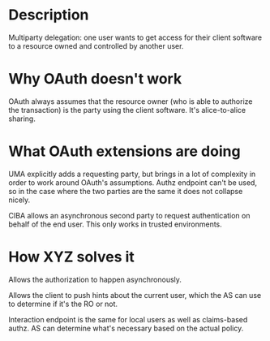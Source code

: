 # Description

Multiparty delegation: one user wants to get access for their client software to a resource owned and controlled by another user.

# Why OAuth doesn't work

OAuth always assumes that the resource owner (who is able to authorize the transaction) is the party using the client software. It's alice-to-alice sharing. 


# What OAuth extensions are doing

UMA explicitly adds a requesting party, but brings in a lot of complexity in order to work around OAuth's assumptions. Authz endpoint can't be used, so in the case where the two parties are the same it does not collapse nicely. 

CIBA allows an asynchronous second party to request authentication on behalf of the end user. This only works in trusted environments.

# How XYZ solves it

Allows the authorization to happen asynchronously.

Allows the client to push hints about the current user, which the AS can use to determine if it's the RO or not.

Interaction endpoint is the same for local users as well as claims-based authz. AS can determine what's necessary based on the actual policy.